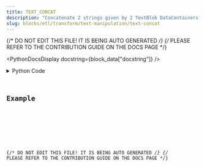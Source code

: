 ```yaml
---
title: TEXT_CONCAT
description: "Concatenate 2 strings given by 2 TextBlob DataContainers."
slug: blocks/etl/transform/text-manipulation/text-concat
---
```


{/* DO NOT EDIT THIS FILE! IT IS BEING AUTO GENERATED */}
{/* PLEASE REFER TO THE CONTRIBUTION GUIDE ON THE DOCS PAGE */}


<PythonDocsDisplay docstring={block_data["docstring"]} />
<details>
<summary>Python Code</summary>



<Code code={pythonCode} lang="py" wrap theme="dracula" />

[Find this Flojoy Block on GitHub](https://github.com/flojoy-ai/blocks/blob/main/blocks/ETL/TRANSFORM/TEXT_MANIPULATION/TEXT_CONCAT/TEXT_CONCAT.py)

</details>

## Example


<GetHelpWidget />


<AppDisplay app={app} blockName="TEXT_CONCAT" client:visible />


<Example />

{/* DO NOT EDIT THIS FILE! IT IS BEING AUTO GENERATED */}
{/* PLEASE REFER TO THE CONTRIBUTION GUIDE ON THE DOCS PAGE */}
